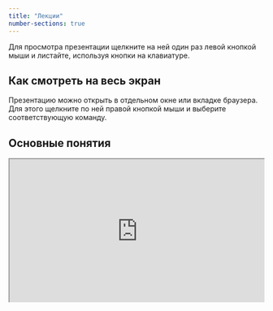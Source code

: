 ```yaml
---
title: "Лекции"
number-sections: true
---
```


Для просмотра презентации щелкните на ней один раз левой кнопкой мыши и листайте, используя кнопки на клавиатуре.

::: callout-tip
## Как смотреть на весь экран

Презентацию можно открыть в отдельном окне или вкладке браузера. Для этого щелкните по ней правой кнопкой мыши и выберите соответствующую команду.
:::

## Основные понятия

::: {style="position: relative; overflow: hidden; width: 100%; padding-top: 56.25%;"}
```{=html}
<iframe style="position: absolute; top: 0; left: 0; bottom: 0; right: 0; width: 100%; height: 100%;" src="https://tsamsonov.github.io/gis-course-slides/01_Basics.html" title="Лекция №1. Основные понятия"></iframe>
```
:::
